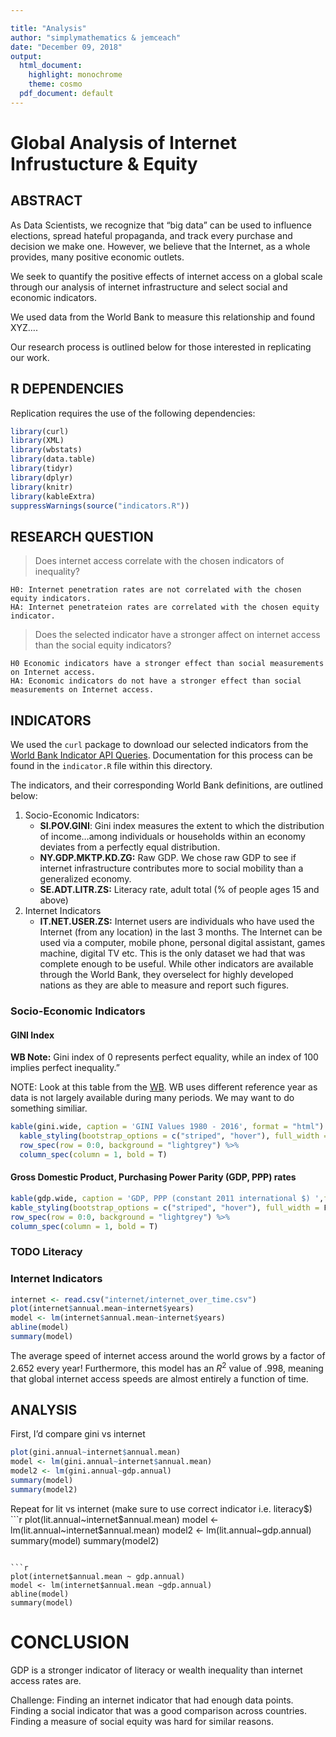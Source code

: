 ```yaml
---

title: "Analysis"
author: "simplymathematics & jemceach"
date: "December 09, 2018"
output:
  html_document:
    highlight: monochrome
    theme: cosmo
  pdf_document: default
---
```


# Global Analysis of Internet Infrustucture & Equity

## ABSTRACT

As Data Scientists, we recognize that "big data" can be used to influence elections, spread hateful propaganda, and track every purchase and decision we make one. However, we believe that the Internet, as a whole provides, many positive economic outlets.  

We seek to quantify the positive effects of internet access on a global scale through our analysis of internet infrastructure and select social and economic indicators. 

We used data from the World Bank to measure this relationship and found XYZ....  

Our research process is outlined below for those interested in replicating our work.  

## R DEPENDENCIES

Replication requires the use of the following dependencies:

```r
library(curl) 
library(XML) 
library(wbstats)
library(data.table)
library(tidyr)
library(dplyr)
library(knitr)
library(kableExtra)
suppressWarnings(source("indicators.R"))
```

## RESEARCH QUESTION

> Does internet access correlate with the chosen indicators of inequality?

    H0: Internet penetration rates are not correlated with the chosen equity indicators.
    HA: Internet penetrateion rates are correlated with the chosen equity indicator.

> Does the selected indicator have a stronger affect on internet access than the social equity indicators?
    
    H0 Economic indicators have a stronger effect than social measurements on Internet access.
    HA: Economic indicators do not have a stronger effect than social measurements on Internet access.


## INDICATORS 

We used the `curl` package to download our selected indicators from the [World Bank Indicator API Queries](https://datahelpdesk.worldbank.org/knowledgebase/articles/898599-indicator-api-queries). Documentation for this process can be found in the `indicator.R` file within this directory. 
 
The indicators, and their corresponding World Bank definitions, are outlined below:

1. Socio-Economic Indicators:
    - **SI.POV.GINI**: Gini index measures the extent to which the distribution of income...among individuals or households within an economy deviates from a perfectly equal distribution.
    - **NY.GDP.MKTP.KD.ZG:** Raw GDP. We chose raw GDP to see if internet infrastructure contributes more to social mobility than a generalized economy. 
    - **SE.ADT.LITR.ZS:** Literacy rate, adult total (% of people ages 15 and above)
    
     
2. Internet Indicators
    - **IT.NET.USER.ZS:** Internet users are individuals who have used the Internet (from any location) in the last 3 months. The Internet can be used via a computer, mobile phone, personal digital assistant, games machine, digital TV etc. This is the only dataset we had that was complete enough to be useful. While other indicators are available through the World Bank, they overselect for highly developed nations as they are able to measure and report such figures.

### Socio-Economic Indicators

#### GINI Index

**WB Note:** Gini index of 0 represents perfect equality, while an index of 100 implies perfect inequality."

NOTE: Look at this table from the [WB](http://wdi.worldbank.org/table/1.3). WB uses different reference year as data is not largely available during many periods. We may want to do something similiar. 


``` r
kable(gini.wide, caption = 'GINI Values 1980 - 2016', format = "html")  %>%
  kable_styling(bootstrap_options = c("striped", "hover"), full_width = F, position = "c") %>%
  row_spec(row = 0:0, background = "lightgrey") %>%
  column_spec(column = 1, bold = T) 
```

#### Gross Domestic Product, Purchasing Power Parity (GDP, PPP) rates

``` r
kable(gdp.wide, caption = 'GDP, PPP (constant 2011 international $) ',format="html") %>%
kable_styling(bootstrap_options = c("striped", "hover"), full_width = F, position = "c") %>%
row_spec(row = 0:0, background = "lightgrey") %>%
column_spec(column = 1, bold = T) 
```

### TODO Literacy

### Internet Indicators
```r
internet <- read.csv("internet/internet_over_time.csv")
plot(internet$annual.mean~internet$years)
model <- lm(internet$annual.mean~internet$years)
abline(model)
summary(model)
```
The average speed of internet access around the world grows by a factor of 2.652 every year! Furthermore, this model has an $R^2$ value of .998, meaning that global internet access speeds are almost entirely a function of time.


## ANALYSIS 

First, I'd compare gini vs internet
```r
plot(gini.annual~internet$annual.mean)
model <- lm(gini.annual~internet$annual.mean)
model2 <- lm(gini.annual~gdp.annual)
summary(model)
summary(model2)
```

Repeat for lit vs internet (make sure to use correct indicator i.e. literacy$)
```r
plot(lit.annual~internet$annual.mean)
model <- lm(lit.annual~internet$annual.mean)
model2 <- lm(lit.annual~gdp.annual)
summary(model)
summary(model2)

```

```r
plot(internet$annual.mean ~ gdp.annual)
model <- lm(internet$annual.mean ~gdp.annual)
abline(model)
summary(model)
```

# CONCLUSION

GDP is a stronger indicator of literacy or wealth inequality than internet access rates are. 

Challenge: Finding an internet indicator that had enough data points. Finding a social indicator that was a good comparison across countries. Finding a measure of social equity was hard for similar reasons.

